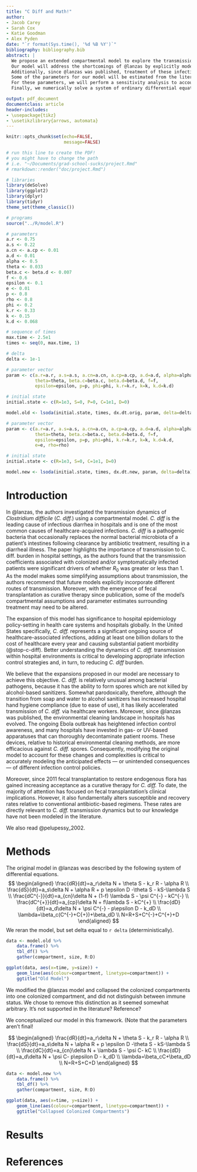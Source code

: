 ```yaml
---
title: "C Diff and Math!"
author:
- Jacob Carey
- Sarah Cox
- Katie Goodman
- Alex Pyden
date: "`r format(Sys.time(), '%d %B %Y')`"
bibliography: bibliography.bib
abstract: |
  We propose an extended compartmental model to explore the transmission dynamics of hospital-acquired _C. diff_. 
  Our model will address the shortcomings of @lanzas by explicitly modeling transmission of _C. diff_. via health care workers and via the environment. 
  Additionally, since @lanzas was published, treatment of these infections has significantly advanced and thus we will account for this innovation in our model. 
  Some of the parameters for our model will be estimated from the literature. 
  For these parameters, we will perform a sensitivity analysis to account for the uncertainty. 
  Finally, we numerically solve a system of ordinary differential equations using the R statistical package to estimate the remaining transmission and timing parameters.

output: pdf_document
documentclass: article
header-includes:
- \usepackage{tikz}
- \usetikzlibrary{arrows, automata}
---
```

\newpage

```r
knitr::opts_chunk$set(echo=FALSE,
                      message=FALSE)
```

```r
# run this line to create the PDF!
# you might have to change the path 
# i.e. "~/Documents/grad-school-sucks/project.Rmd"
# rmarkdown::render("doc/project.Rmd")
```

```r
# libraries
library(deSolve)
library(ggplot2)
library(dplyr)
library(tidyr)
theme_set(theme_classic())

# programs
source("../R/model.R")
```

```r
# parameters
a.r <- 0.75
a.s <- 0.22
a.cn <- a.cp <- 0.01
a.d <- 0.01
alpha <- 0.5
theta <- 0.033
beta.c <- beta.d <- 0.007
f <- 0.6
epsilon <- 0.1
e <- 0.01
p <- 0.8
rho <- 0.8
phi <- 0.2
k.r <- 0.33
k <- 0.15
k.d <- 0.068

# sequence of times
max.time <- 2.5e1
times <- seq(0, max.time, 1) 

# delta
delta <- 1e-1
```

```r
# parameter vector
param <- c(a.r=a.r, a.s=a.s, a.cn=a.cn, a.cp=a.cp, a.d=a.d, alpha=alpha,
           theta=theta, beta.c=beta.c, beta.d=beta.d, f=f, 
           epsilon=epsilon, p=p, phi=phi, k.r=k.r, k=k, k.d=k.d)

# initial state
initial.state <- c(R=1e3, S=0, P=0, C=1e1, D=0)

model.old <- lsoda(initial.state, times, dx.dt.orig, param, delta=delta)
```

```r
# parameter vector
param <- c(a.r=a.r, a.s=a.s, a.cn=a.cn, a.cp=a.cp, a.d=a.d, alpha=alpha,
           theta=theta, beta.c=beta.c, beta.d=beta.d, f=f, 
           epsilon=epsilon, p=p, phi=phi, k.r=k.r, k=k, k.d=k.d,
           e=e, rho=rho)

# initial state
initial.state <- c(R=1e3, S=0, C=1e1, D=0)

model.new <- lsoda(initial.state, times, dx.dt.new, param, delta=delta)
```

# Introduction
In @lanzas, the authors investigated the transmission dynamics of _Clostridium difficile_ (_C. diff._) using a compartmental model.
_C. diff_ is the leading cause of infectious diarrhea in hospitals and is one of the most common causes of healthcare-acquired infections.
_C. diff_ is a pathogenic bacteria that occasionally replaces the normal bacterial microbiota of a patient’s intestines following clearance by antibiotic treatment, resulting in a diarrheal illness.
The paper highlights the importance of transmission to C. diff. burden in hospital settings, as the authors found that the transmission coefficients associated with colonized and/or symptomatically infected patients were significant drivers of whether $R_0$ was greater or less than 1.
As the model makes some simplifying assumptions about transmission, the authors recommend that future models explicitly incorporate different routes of transmission.
Moreover, with the emergence of fecal transplantation as curative therapy since publication, some of the model’s compartmental assumptions and parameter estimates surrounding treatment may need to be altered.

The expansion of this model has significance to hospital epidemiology policy-setting in health care systems and hospitals globally.
In the United States specifically, _C. diff._ represents a significant ongoing source of healthcare-associated infections, adding at least one billion dollars to the cost of healthcare every year and causing substantial patient morbidity (@stop-c-diff).
Better understanding the dynamics of _C. diff._ transmission within hospital environments is critical to developing appropriate infection control strategies and, in turn, to reducing _C. diff_ burden.

We believe that the expansions proposed in our model are necessary to achieve this objective.
_C. diff._ is relatively unusual among bacterial pathogens, because it has the ability to form spores which are not killed by alcohol-based sanitizers.
Somewhat parodoxically, therefore, although the transition from soap and water to alcohol sanitizers has increased hospital hand hygiene compliance (due to ease of use), it has likely accelerated transmission of _C. diff._ via healthcare workers.
Moreover, since @lanzas was published, the environmental cleaning landscape in hospitals has evolved.
The ongoing Ebola outbreak has heightened infection control awareness, and many hospitals have invested in gas- or UV-based apparatuses that can thoroughly decontaminate patient rooms.
These devices, relative to historical environmental cleaning methods, are more efficacious against _C. diff._ spores.
Consequently, modifying the original model to account for these changes and complexities is critical to accurately modeling the anticipated effects — or unintended consequences — of different infection control policies.

Moreover, since 2011 fecal transplantation to restore endogenous flora has gained increasing acceptance as a curative therapy for _C. diff._
To date, the majority of attention has focused on fecal transplantation’s clinical implications.
However, it also fundamentally alters susceptible and recovery rates relative to conventional antibiotic-based regimens.
These rates are directly relevant to _C. diff._ transmission dynamics but to our knowledge have not been modeled in the literature.

We also read @pelupessy_2002.

# Methods

The original model in @lanzas was described by the following system of differential equations.
$$
\begin{aligned}
\frac{dR}{dt}=a_r\delta N + \theta S - k_r R - \alpha R \\
\frac{dS}{dt}=a_s\delta N + \alpha R + p \epsilon D -\theta S - kS-\lambda S \\
\frac{dC^{-}}{dt}=a_{cn}\delta N + (1-f) \lambda S - \psi C^{-} - kC^{-} \\
\frac{dC^{+}}{dt}=a_{cp}\delta N + f\lambda S - kC^{+} \\
\frac{dD}{dt}=a_d\delta N + \psi C^{-} - p\epsilon D - k_dD \\
\lambda=\beta_c(C^{-}+C{+})+\beta_dD \\
N=R+S+C^{-}+C^{+}+D
\end{aligned}
$$
We reran the model, but set delta equal to `r delta` (deterministically).

```r
data <- model.old %>% 
    data.frame() %>%
    tbl_df() %>%
    gather(compartment, size, R:D)

ggplot(data, aes(x=time, y=size)) +
    geom_line(aes(colour=compartment, linetype=compartment)) +
    ggtitle("Old Model")
```

We modified the @lanzas model and collapsed the colonized compartments into one colonized compartment, and did not distinguish between immune status. We chose to remove this distinction as it seemed somewhat arbitrary. It's not supported in the literature? Reference?

\newpage

We conceptualized our model in this framework. (Note that the parameters aren't final!

\begin{center}
    \begin{tikzpicture}[
        > = stealth, % arrow head style
        auto,
        node distance = 3cm, % distance between nodes
        semithick % line style
        ]

        \tikzstyle{every state}=[
            draw = black,
            thick,
            fill = white,
            minimum size = 4mm
        ]

        \node[state] (R) {Resistant};
        \node[state] (S) [below of=R] {Susceptible};
        \node[state] (C) [below of=S] {Colonized};
        \node[state] (D) [right of=S] {Diseased};

        \path[->] (R) edge node {$\alpha$} (S);
        \path[->] (S) edge node {$\beta$} (R);
        \path[->] (S) edge node {$\gamma$} (C);
        \path[->] (C) edge node {$\epsilon$} (D);
        \path[->] (D) edge node {$\theta$} (S);

    \end{tikzpicture}
\end{center}

$$
\begin{aligned}
\frac{dR}{dt}=a_r\delta N + \theta S - k_r R - \alpha R \\
\frac{dS}{dt}=a_s\delta N + \alpha R + p \epsilon D -\theta S - kS-\lambda S \\
\frac{dC}{dt}=a_{cn}\delta N + \lambda S - \psi C- kC \\
\frac{dD}{dt}=a_d\delta N + \psi C- p\epsilon D - k_dD \\
\lambda=\beta_cC+\beta_dD \\
N=R+S+C+D
\end{aligned}
$$

```r
data <- model.new %>% 
    data.frame() %>%
    tbl_df() %>%
    gather(compartment, size, R:D)

ggplot(data, aes(x=time, y=size)) +
    geom_line(aes(colour=compartment, linetype=compartment)) +
    ggtitle("Collapsed Colonized Compartments")
```

# Results

# References
